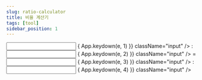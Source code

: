 ```yaml
---
slug: ratio-calculator
title: 비율 계산기
tags: [tool]
sidebar_position: 1
---
```



<div className="Calculator-Ratio">
    <input
        type="number"
        step="any"
        id="a"
        onKeyDown={e => {
            App.keydown(e, 1)
        }}
        className="input"
    />
    :
    <input
        type="number"
        step="any"
        id="b"
        onKeyDown={e => {
            App.keydown(e, 2)
        }}
        className="input"
    />
    =
    <input
        type="number"
        step="any"
        id="c"
        onKeyDown={e => {
            App.keydown(e, 3)
        }}
        className="input"
    />
    :
    <input
        type="number"
        step="any"
        id="d"
        onKeyDown={e => {
            App.keydown(e, 4)
        }}
        className="input"
    />
    <br />
    <p id="integerRatio"></p>
</div>
